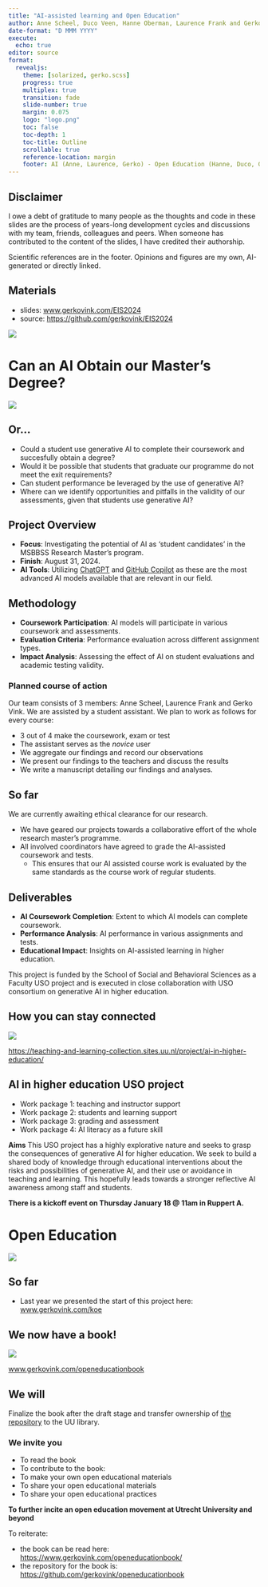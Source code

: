 ```yaml
---
title: "AI-assisted learning and Open Education"
author: Anne Scheel, Duco Veen, Hanne Oberman, Laurence Frank and Gerko Vink
date-format: "D MMM YYYY"
execute: 
  echo: true
editor: source
format: 
  revealjs:
    theme: [solarized, gerko.scss]
    progress: true
    multiplex: true
    transition: fade
    slide-number: true
    margin: 0.075
    logo: "logo.png" 
    toc: false
    toc-depth: 1
    toc-title: Outline
    scrollable: true
    reference-location: margin
    footer: AI (Anne, Laurence, Gerko) - Open Education (Hanne, Duco, Gerko)
---
```


## Disclaimer

I owe a debt of gratitude to many people as the thoughts and code in these slides are the process of years-long development cycles and discussions with my team, friends, colleagues and peers. When someone has contributed to the content of the slides, I have credited their authorship.

Scientific references are in the footer. Opinions and figures are my own, AI-generated or directly linked.

::: callout-tip

# Materials
- slides: [www.gerkovink.com/EIS2024](https://www.gerkovink.com/EIS2024)
- source: [https://github.com/gerkovink/EIS2024](https://github.com/gerkovink/Anatomy)
:::

::: footer
[![](https://zenodo.org/badge/DOI/10.5281/zenodo.10513230.svg)](https://zenodo.org/records/10513230)
::: 

# Can an AI Obtain our Master’s Degree?
![](img/AI.png)

## Or...

- Could a student use generative AI to complete their coursework and succesfully obtain a degree?
- Would it be possible that students that graduate our programme do not meet the exit requirements?
- Can student performance be leveraged by the use of generative AI?
- Where can we identify opportunities and pitfalls in the validity of our assessments, given that students use generative AI?


## Project Overview
- **Focus**: Investigating the potential of AI as 'student candidates' in the MSBBSS Research Master’s program.
- **Finish**: August 31, 2024.
- **AI Tools**: Utilizing [ChatGPT]() and [GitHub Copilot](https://github.com/features/copilot) as these are the most advanced AI models available that are relevant in our field.

## Methodology
- **Coursework Participation**: AI models will participate in various coursework and assessments. 
- **Evaluation Criteria**: Performance evaluation across different assignment types.
- **Impact Analysis**: Assessing the effect of AI on student evaluations and academic testing validity.

### Planned course of action

Our team consists of 3 members: Anne Scheel, Laurence Frank and Gerko Vink. We are assisted by a student assistant. We plan to work as follows for every course:

- 3 out of 4 make the coursework, exam or test
- The assistant serves as the *novice* user
- We aggregate our findings and record our observations
- We present our findings to the teachers and discuss the results
- We write a manuscript detailing our findings and analyses. 

## So far
We are currently awaiting ethical clearance for our research.

- We have geared our projects towards a collaborative effort of the whole research master's programme. 
- All involved coordinators have agreed to grade the AI-assisted coursework and tests.
  - This ensures that our AI assisted course work is evaluated by the same standards as the course work of regular students.


## Deliverables
- **AI Coursework Completion**: Extent to which AI models can complete coursework.
- **Performance Analysis**: AI performance in various assignments and tests. 
- **Educational Impact**: Insights on AI-assisted learning in higher education.

This project is funded by the School of Social and Behavioral Sciences as a Faculty USO project and is executed in close collaboration with USO consortium on generative AI in higher education. 

## How you can stay connected
![](img/uso.png)

::: footer
[https://teaching-and-learning-collection.sites.uu.nl/project/ai-in-higher-education/](https://teaching-and-learning-collection.sites.uu.nl/project/ai-in-higher-education/)
:::

## AI in higher education USO project
- Work package 1: teaching and instructor support
- Work package 2: students and learning support
- Work package 3: grading and assessment
- Work package 4: AI literacy as a future skill

**Aims**
This USO project has a highly explorative nature and seeks to grasp the consequences of generative AI for higher education. We seek to build a shared body of knowledge through educational interventions about the risks and possibilities of generative AI, and their use or avoidance in teaching and learning. This hopefully leads towards a stronger reflective AI awareness among staff and students.

**There is a kickoff event on Thursday January 18 @ 11am in Ruppert A.**

# Open Education
![](img/OE.jpg)

## So far
- Last year we presented the start of this project here: [www.gerkovink.com/koe](https://www.gerkovink.com/koe)

## We now have a book!
![](img/book.png)

::: footer
[www.gerkovink.com/openeducationbook](https://www.gerkovink.com/openeducationbook/)
:::

## We will

Finalize the book after the draft stage and transfer ownership of [the repository](https://github.com/gerkovink/openeducationbook) to the UU library.

### We invite you
- To read the book
- To contribute to the book: 
- To make your own open educational materials
- To share your open educational materials
- To share your open educational practices

**To further incite an open education movement at Utrecht University and beyond**

To reiterate:

- the book can be read here: [https://www.gerkovink.com/openeducationbook/](https://www.gerkovink.com/openeducationbook/)
- the repository for the book is: [https://github.com/gerkovink/openeducationbook](https://github.com/gerkovink/openeducationbook)

